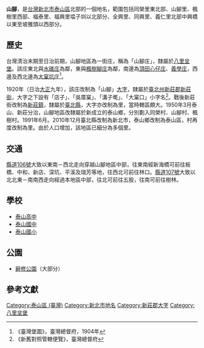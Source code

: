 {{noteTA
|1 = zh-cn:庄; zh-hk:庄; zh-tw:庄;
}}
{{Infobox Hokkien name
| title      = 山腳
| hanji      = 山腳
| poj        = Soaⁿ-kha
| hanlo      = 
| tl         = Suann-kha
| bp         = 
| hokkienipa = 
| lm  = 
| image      = 
| image_size = 
| caption    = 
}}
'''山腳'''，是[[台灣|台灣]][[新北市|新北市]][[泰山區_(台灣)|泰山區]]北部的一個地名，範圍包括同榮里東北部、山腳里、楓樹里西部、福泰里、福興里塭子圳以北部分、全興里、同興里、義仁里北部中興橋以東至坡雅頭以西部分。

==歷史==
台灣清治末期至日治前期，山腳地區為一街庄，稱為「山腳庄」，隸屬於[[八里坌堡|八里坌堡]]。該庄東北與[[水碓_(新北市)|水碓庄]]為鄰，東與[[楓樹腳_(新北市)|楓樹腳庄]]為鄰，南邊為[[頂田心仔庄|頂田心仔庄]]、[[義學庄|義學庄]]，西邊及西北邊為[[大窠坑庄|大窠坑庄]]<ref>《臺灣堡圖》，臺灣總督府，1904年</ref>。

1920年（日治[[大正|大正]]九年），該庄改制為「山腳」[[大字|大字]]，隸屬於[[臺北州|臺北州]][[新莊郡|新莊郡]][[新莊街|新莊街]]，大字之下設有「店子」、「吳厝窠」、「溝子墘」、「大窠口」小字名<ref>《新舊對照管轄便覽》，臺灣總督府</ref>。戰後新莊街改制為[[新莊鎮|新莊鎮]]，隸屬於[[臺北縣|臺北縣]]，大字亦改制為里，當時轄區頗大。1950年3月泰山、新莊分治，山腳地區改隸屬於新成立的泰山鄉，分別劃入同榮村、山腳村、楓樹村。1991年6月。2010年12月臺北縣改制為新北市，泰山鄉改制為泰山區，村再度改制為里。由於人口增加，該地區已細分為多個里。

==交通==
[[縣道106號|縣道106號]]大致以東南－西北走向穿越山腳地區中部，往東南經新海橋可前往板橋、中和、新店、深坑、平溪及瑞芳等地，往西北可前往林口。[[縣道107號|縣道107號]]大致以北北東－南南西走向經過本地區中部，往北可前往五股，往南可前往樹林。

==學校==
*[[泰山高中|泰山高中]]
*[[泰山國中|泰山國中]]
*[[泰山國小|泰山國小]]

==公園==
*[[辭修公園|辭修公園]]（大部分）

==參考文獻==
{{reflist}}

{{新莊郡}}

[[Category:泰山區_(臺灣)|Category:泰山區 (臺灣)]]
[[Category:新北市地名|Category:新北市地名]]
[[Category:新莊郡大字|Category:新莊郡大字]]
[[Category:八里坌堡|Category:八里坌堡]]